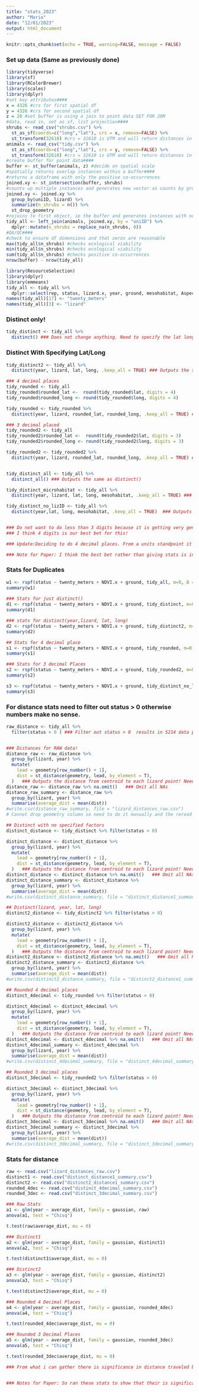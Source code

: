 ```yaml
---
title: "stats_2023"
author: "Mario"
date: "12/01/2023"
output: html_document
---
```


```r
knitr::opts_chunk$set(echo = TRUE, warning=FALSE, message = FALSE)
```

### Set up data (Same as previously done)
```r
library(tidyverse)
library(sf)
library(RColorBrewer)
library(scales)
library(dplyr)
#set key attributes####
x = 4326 #crs for first spatial df
y = 4326 #crs for second spatial df
z = 20 #set buffer is using a join to point data SET FOR 20M
#data, read in, set as sf, list projection####
shrubs <- read_csv("shrubs.csv") %>% 
  st_as_sf(coords=c("long","lat"), crs = x, remove=FALSE) %>% 
  st_transform(32610) #crs = 32610 is UTM and will return distances in meters
animals <- read_csv("tidy.csv") %>% 
  st_as_sf(coords=c("long","lat"), crs = y, remove=FALSE) %>% 
  st_transform(32610) #crs = 32610 is UTM and will return distances in meters
#create buffer for point data####
buffer <- st_buffer(animals, z) #decide on spatial scale
#spatially returns overlap instances within a buffer####
#returns a dataframe with only the positive co-occurrences
joined.xy <- st_intersection(buffer, shrubs)
#counts up multiple instances and generates new vector as counts by grouping factors####
joined.xy <- joined.xy %>% 
  group_by(uniID, lizard) %>% 
  summarize(n_shrubs = n()) %>% 
  st_drop_geometry
#rejoins to first object, ie the buffer and generates instances with no overlaps as zero####
tidy_all <- left_join(animals, joined.xy, by = "uniID") %>% 
  dplyr::mutate(n_shrubs = replace_na(n_shrubs, 0))
#QA/QC####
#check to ensure df dimensions and that zeros are reasonable
max(tidy_all$n_shrubs) #checks ecological viability
min(tidy_all$n_shrubs) #checks ecological viability
sum(tidy_all$n_shrubs) #checks positive co-occurrences
nrow(buffer) - nrow(tidy_all)
```
```r
library(ResourceSelection)
library(dplyr) 
library(emmeans)
tidy_all <- tidy_all %>%
  dplyr::select(rep, status, lizard.x, year, ground, mesohabitat, Aspect.x, Slope.x, Elev.x, KDF.x, Shrub_Cov.x, NDVI.x, Solar.x, aspect.cat, lat, long, n_shrubs)
names(tidy_all)[17] <- "twenty_meters"
names(tidy_all)[3] <- "lizard"

```

### Distinct only!
```r
tidy_distinct <- tidy_all %>%
  distinct() ### Does not change anything. Need to specify the lat long. See next area. 9307
```


### Distinct With Specifying Lat/Long
```r
tidy_distinct2 <- tidy_all %>%
  distinct(year, lizard, lat, long, .keep_all = TRUE) ### Outputs the same thing that we previously did! 4169

### 4 decimal places
tidy_rounded <- tidy_all
tidy_rounded$rounded_lat <-  round(tidy_rounded$lat, digits = 4)
tidy_rounded$rounded_long <- round(tidy_rounded$long, digits = 4)

tidy_rounded <- tidy_rounded %>%
  distinct(year, lizard, rounded_lat, rounded_long, .keep_all = TRUE) ### Outputs the same as previous work! 4169 same as other line above

### 3 decimal placed
tidy_rounded2 <- tidy_all
tidy_rounded2$rounded_lat <-  round(tidy_rounded2$lat, digits = 3)
tidy_rounded2$rounded_long <- round(tidy_rounded2$long, digits = 3)

tidy_rounded2 <- tidy_rounded2 %>%
  distinct(year, lizard, rounded_lat, rounded_long, .keep_all = TRUE) ### Outputs 1101 datapoints only.


tidy_distinct_all <- tidy_all %>%
  distinct_all() ### Outputs the same as distinct()

tidy_distinct_microhabitat <- tidy_all %>%
  distinct(year, lizard, lat, long, mesohabitat, .keep_all = TRUE) ### Outputs 4893

tidy_distinct_no_lizID <- tidy_all %>%
  distinct(year,lat, long, mesohabitat, .keep_all = TRUE)  ### Outputs 4508


### Do not want to do less than 3 digits because it is getting very general.
### I think 4 digits is our best bet for this!

### Update:Deciding to do 4 decimal places. From a units standpoint it makes the most sense.

### Note for Paper: I think the best bet rather than giving stats is in the methods state that duplicates were filtered to reduce observer bias and false observations (like the reviewer stated). I think a sentence or 2 in the methods saying that we filtered out duplicates based on individual lizards and by their GPS coordinates should cover our buns.

```

### Stats for Duplicates
```r
w1 <- rspf(status ~ twenty_meters + NDVI.x + ground, tidy_all, m=0, B = 99, model = TRUE)
summary(w1)
  
### Stats for just distinct()
d1 <- rspf(status ~ twenty_meters + NDVI.x + ground, tidy_distinct, m=0, B = 99, model = TRUE)
summary(d1)

### stats for distinct(year,lizard, lat, long)
d2 <- rspf(status ~ twenty_meters + NDVI.x + ground, tidy_distinct2, m=0, B = 99, model = TRUE)
summary(d2)

## Stats for 4 decimal place
s1 <- rspf(status ~ twenty_meters + NDVI.x + ground, tidy_rounded, m=0, B = 99, model = TRUE)
summary(s1)

### Stats for 3 decimal Places
s2 <- rspf(status ~ twenty_meters + NDVI.x + ground, tidy_rounded2, m=0, B = 99, model = TRUE)
summary(s2)

s3 <- rspf(status ~ twenty_meters + NDVI.x + ground, tidy_distinct_no_lizID, m=0, B = 99, model = TRUE)
summary(s3)
```


### For distance stats need to filter out status > 0 otherwise numbers make no sense.
```r
raw_distance <- tidy_all %>%
  filter(status > 0 ) ### Filter out status > 0  results in 5214 data points


### Distances for RAW data!
distance_raw <- raw_distance %>%
  group_by(lizard, year) %>%
  mutate(
    lead = geometry[row_number() + 1],
    dist = st_distance(geometry, lead, by_element = T),
  )   ### Outputs the distance from centroid to each lizard point! Need summary data to use for stats though.
distance_raw <- distance_raw %>% na.omit()   ### Omit all NAs
distance_raw_summary <- distance_raw %>%
  group_by(lizard, year) %>%
  summarise(average_dist = mean(dist))
#write.csv(distance_raw_summary, file = "lizard_distances_raw.csv")
# Cannot drop geometry column so need to do it manually and the reread file to use for stats. Do this for every file.
```

```r
## Distinct with no specified factors
distinct_distance <- tidy_distinct %>% filter(status > 0)

distinct_distance <- distinct_distance %>%
  group_by(lizard, year) %>%
  mutate(
    lead = geometry[row_number() + 1],
    dist = st_distance(geometry, lead, by_element = T),
  )   ### Outputs the distance from centroid to each lizard point! Need summary data to use for stats though.
distinct_distance <- distinct_distance %>% na.omit()   ### Omit all NAs
distinct_distance_summary <- distinct_distance %>%
  group_by(lizard, year) %>%
  summarise(average_dist = mean(dist))
#write.csv(distinct_distance_summary, file = "distinct_distance1_summary.csv")
```

```r
## Distinct(lizard, year, lat, long)
distinct2_distance <- tidy_distinct2 %>% filter(status > 0)

distinct2_distance <- distinct2_distance %>%
  group_by(lizard, year) %>%
  mutate(
    lead = geometry[row_number() + 1],
    dist = st_distance(geometry, lead, by_element = T),
  )   ### Outputs the distance from centroid to each lizard point! Need summary data to use for stats though.
distinct2_distance <- distinct2_distance %>% na.omit()   ### Omit all NAs
distinct2_distance_summary <- distinct2_distance %>%
  group_by(lizard, year) %>%
  summarise(average_dist = mean(dist))
#write.csv(distinct2_distance_summary, file = "distinct2_distance1_summary.csv")
```

```r
## Rounded 4 decimal places
distinct_4decimal <- tidy_rounded %>% filter(status > 0)

distinct_4decimal <- distinct_4decimal %>%
  group_by(lizard, year) %>%
  mutate(
    lead = geometry[row_number() + 1],
    dist = st_distance(geometry, lead, by_element = T),
  )   ### Outputs the distance from centroid to each lizard point! Need summary data to use for stats though.
distinct_4decimal <- distinct_4decimal %>% na.omit()   ### Omit all NAs
distinct_4decimal_summary <- distinct_4decimal %>%
  group_by(lizard, year) %>%
  summarise(average_dist = mean(dist))
#write.csv(distinct_4decimal_summary, file = "distinct_4decimal_summary.csv")
```

```r
## Rounded 3 decimal places
distinct_3decimal <- tidy_rounded2 %>% filter(status > 0)

distinct_3decimal <- distinct_3decimal %>%
  group_by(lizard, year) %>%
  mutate(
    lead = geometry[row_number() + 1],
    dist = st_distance(geometry, lead, by_element = T),
  )   ### Outputs the distance from centroid to each lizard point! Need summary data to use for stats though.
distinct_3decimal <- distinct_3decimal %>% na.omit()   ### Omit all NAs
distinct_3decimal_summary <- distinct_3decimal %>%
  group_by(lizard, year) %>%
  summarise(average_dist = mean(dist))
#write.csv(distinct_3decimal_summary, file = "distinct_3decimal_summary.csv")
```



### Stats for distance
```r
raw <- read.csv("lizard_distances_raw.csv")
distinct1 <- read.csv("distinct_distance1_summary.csv")
distinct2 <- read.csv("distinct2_distance1_summary.csv")
rounded_4dec <- read.csv("distinct_4decimal_summary.csv")
rounded_3dec <- read.csv("distinct_3decimal_summary.csv")
```

```r
### Raw Stats
a1 <- glm(year ~ average_dist, family = gaussian, raw)
anova(a1, test = "Chisq")

t.test(raw$average_dist, mu = 0)
```
```r
### Distinct1
a2 <- glm(year ~ average_dist, family = gaussian, distinct1)
anova(a2, test = "Chisq")

t.test(distinct1$average_dist, mu = 0)
```
```r
### Distinct2
a3 <- glm(year ~ average_dist, family = gaussian, distinct2)
anova(a3, test = "Chisq")

t.test(distinct2$average_dist, mu = 0)
```
```r
### Rounded 4 Decimal Places
a4 <- glm(year ~ average_dist, family = gaussian, rounded_4dec)
anova(a4, test = "Chisq")

t.test(rounded_4dec$average_dist, mu = 0)
```
```r
### Rounded 3 Decimal Places
a5 <- glm(year ~ average_dist, family = gaussian, rounded_3dec)
anova(a5, test = "Chisq")

t.test(rounded_3dec$average_dist, mu = 0)
```

```r


### From what i can gather there is significance in distance traveled between lizards suggesting that lizard are not just staying in 1 spot within their home range and are constantly moving around. T.test p value < 0.0001 and Wilcox test < 0.0001.


### Notes for Paper: So ran these stats to show that their is significance with lizard distances. This covers our buns for the reviewer that asked if they are moving much within their Home Ranges and shows that they aren't just staying in 1 spot or within one spot. A sentence in the methods explaining that we tested the average distances between lizard relocation to show that they are not just under one area. Then providing one line in the statistics just to prove that the lizards were moving around significantly when they were relocated.
```